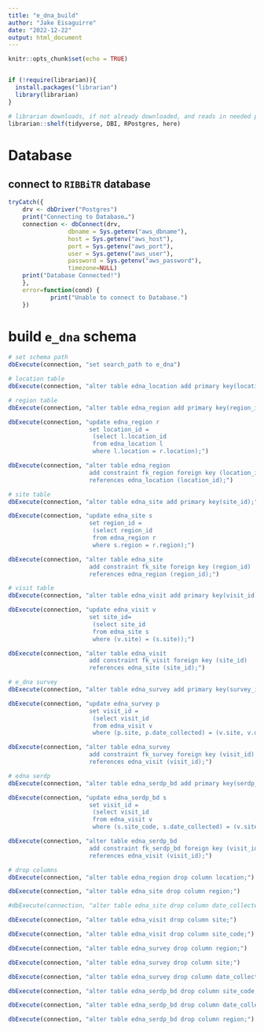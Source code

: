 ```yaml
---
title: "e_dna_build"
author: "Jake Eisaguirre"
date: "2022-12-22"
output: html_document
---
```


```r
knitr::opts_chunk$set(echo = TRUE)


if (!require(librarian)){
  install.packages("librarian")
  library(librarian)
}

# librarian downloads, if not already downloaded, and reads in needed packages
librarian::shelf(tidyverse, DBI, RPostgres, here)
```

# Database

## connect to `RIBBiTR` database
```r

tryCatch({
    drv <- dbDriver("Postgres")
    print("Connecting to Database…")
    connection <- dbConnect(drv, 
                 dbname = Sys.getenv("aws_dbname"),
                 host = Sys.getenv("aws_host"), 
                 port = Sys.getenv("aws_port"),
                 user = Sys.getenv("aws_user"), 
                 password = Sys.getenv("aws_password"),
                 timezone=NULL)
    print("Database Connected!")
    },
    error=function(cond) {
            print("Unable to connect to Database.")
    })


```
# build `e_dna` schema
```r
# set schema path
dbExecute(connection, "set search_path to e_dna")

# location table
dbExecute(connection, "alter table edna_location add primary key(location_id);")

# region table
dbExecute(connection, "alter table edna_region add primary key(region_id);")

dbExecute(connection, "update edna_region r
                       set location_id =
                       	(select l.location_id
                       	from edna_location l
                       	where l.location = r.location);")

dbExecute(connection, "alter table edna_region  
                       add constraint fk_region foreign key (location_id) 
                       references edna_location (location_id);")

# site table
dbExecute(connection, "alter table edna_site add primary key(site_id);")

dbExecute(connection, "update edna_site s 
                       set region_id = 
                       	(select region_id 
                       	from edna_region r
                       	where s.region = r.region);")

dbExecute(connection, "alter table edna_site 
                       add constraint fk_site foreign key (region_id) 
                       references edna_region (region_id);")

# visit table
dbExecute(connection, "alter table edna_visit add primary key(visit_id);")

dbExecute(connection, "update edna_visit v 
                       set site_id=
                       	(select site_id
                       	from edna_site s
                       	where (v.site) = (s.site));")

dbExecute(connection, "alter table edna_visit 
                       add constraint fk_visit foreign key (site_id) 
                       references edna_site (site_id);")

# e_dna survey
dbExecute(connection, "alter table edna_survey add primary key(survey_id);")

dbExecute(connection, "update edna_survey p
                       set visit_id =
                       	(select visit_id
                       	from edna_visit v
                       	where (p.site, p.date_collected) = (v.site, v.date_collected));")

dbExecute(connection, "alter table edna_survey 
                       add constraint fk_survey foreign key (visit_id) 
                       references edna_visit (visit_id);")

# edna serdp
dbExecute(connection, "alter table edna_serdp_bd add primary key(serdp_bd_id);")

dbExecute(connection, "update edna_serdp_bd s 
                       set visit_id =
                       	(select visit_id
                       	from edna_visit v
                       	where (s.site_code, s.date_collected) = (v.site_code, v.date_collected));")

dbExecute(connection, "alter table edna_serdp_bd 
                       add constraint fk_serdp_bd foreign key (visit_id) 
                       references edna_visit (visit_id);")

# drop columns
dbExecute(connection, "alter table edna_region drop column location;")

dbExecute(connection, "alter table edna_site drop column region;")

#dbExecute(connection, "alter table edna_site drop column date_collected;")

dbExecute(connection, "alter table edna_visit drop column site;")

dbExecute(connection, "alter table edna_visit drop column site_code;")

dbExecute(connection, "alter table edna_survey drop column region;")

dbExecute(connection, "alter table edna_survey drop column site;")

dbExecute(connection, "alter table edna_survey drop column date_collected;")

dbExecute(connection, "alter table edna_serdp_bd drop column site_code;")

dbExecute(connection, "alter table edna_serdp_bd drop column date_collected;")

dbExecute(connection, "alter table edna_serdp_bd drop column region;")



```
